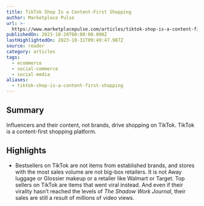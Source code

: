 ```yaml
---
title: TikTok Shop Is a Content-First Shopping
author: Marketplace Pulse
url: >-
  https://www.marketplacepulse.com/articles/tiktok-shop-is-a-content-first-shopping?s=31
publishedOn: 2023-10-20T00:00:00.000Z
lastHighlightedOn: 2023-10-31T09:49:47.987Z
source: reader
category: articles
tags:
  - ecommerce
  - social-commerce
  - social-media
aliases:
  - tiktok-shop-is-a-content-first-shopping
---
```

## Summary

Influencers and their content, not brands, drive shopping on TikTok. TikTok is a content-first shopping platform.

## Highlights
- Bestsellers on TikTok are not items from established brands, and stores with the most sales volume are not big-box retailers. It is not Away luggage or Glossier makeup or a retailer like Walmart or Target. Top sellers on TikTok are items that went viral instead. And even if their virality hasn’t reached the levels of *The Shadow Work Journal*, their sales are still a result of millions of video views.
